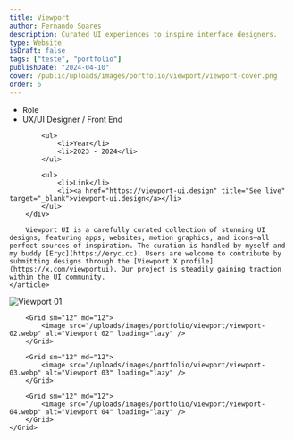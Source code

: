 ```yaml
---
title: Viewport
author: Fernando Soares
description: Curated UI experiences to inspire interface designers.
type: Website
isDraft: false
tags: ["teste", "portfolio"]
publishDate: "2024-04-10"
cover: /public/uploads/images/portfolio/viewport/viewport-cover.png
order: 5
---
```


<section class="wrap">
    <article class="content-article">
        <div class="work-data">
            <ul>
                <li>Role</li>
                <li>UX/UI Designer / Front End</li>
            </ul>

            <ul>
                <li>Year</li>
                <li>2023 - 2024</li>
            </ul>

            <ul>
                <li>Link</li>
                <li><a href="https://viewport-ui.design" title="See live" target="_blank">viewport-ui.design</a></li>
            </ul>
        </div>
        
        Viewport UI is a carefully curated collection of stunning UI designs, featuring apps, websites, motion graphics, and icons—all perfect sources of inspiration. The curation is handled by myself and my buddy [Eryc](https://eryc.cc). Users are welcome to contribute by submitting designs through the [Viewport X profile](https://x.com/viewportui). Our project is steadily gaining traction within the UI community.
    </article>
</section>

<section class="wrap-wide">
    <Grid isContainer>
        <Grid sm="12" md="12">
            <image src="/uploads/images/portfolio/viewport/viewport-01.webp" alt="Viewport 01" loading="lazy" />
        </Grid>

        <Grid sm="12" md="12">
            <image src="/uploads/images/portfolio/viewport/viewport-02.webp" alt="Viewport 02" loading="lazy" />
        </Grid>

        <Grid sm="12" md="12">
            <image src="/uploads/images/portfolio/viewport/viewport-03.webp" alt="Viewport 03" loading="lazy" />
        </Grid>

        <Grid sm="12" md="12">
            <image src="/uploads/images/portfolio/viewport/viewport-04.webp" alt="Viewport 04" loading="lazy" />
        </Grid>
    </Grid>
</section>